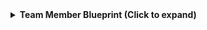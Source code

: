 <details>
  <summary><b>Team Member Blueprint (Click to expand) </b></summary>

```json showLineNumbers
{
  "identifier": "githubTeamMember",
  "title": "Team Member",
  "icon": "Github",
  "schema": {
    "properties": {
      "all": {
        "type": "object",
        "title": "all"
      }
    },
    "required": []
  },
  "mirrorProperties": {},
  "calculationProperties": {},
  "aggregationProperties": {},
  "relations": {}
}
```
</details>
